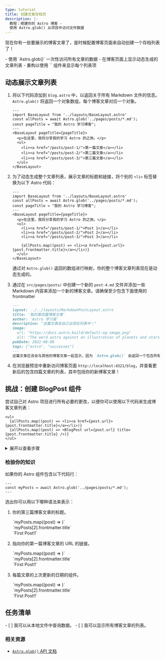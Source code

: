 ```yaml
---
type: tutorial
title: 创建文章存档页
description: |-
  教程：搭建你的 Astro 博客 -
  使用 Astro.glob() 从项目中访问文件数据
---
```


现在你有一些要展示的博客文章了，是时候配置博客页面来自动创建一个存档列表了！

<PreCheck>
  - 使用 `Astro.glob()` 一次性访问所有文章的数据
  - 在博客页面上显示动态生成的文章列表
  - 重构以使用 `<BlogPost />` 组件来显示每个列表项
</PreCheck>

## 动态展示文章列表

1. 将以下代码添加到 `blog.astro` 中，以返回关于所有 Markdown 文件的信息。`Astro.glob()` 将返回一个对象数组，每个博客文章对应一个对象。

    ```astro title="src/pages/blog.astro" ins={3}
    ---
    import BaseLayout from '../layouts/BaseLayout.astro'
    const allPosts = await Astro.glob('../pages/posts/*.md');
    const pageTitle = "我的 Astro 学习博客";
    ---
    <BaseLayout pageTitle={pageTitle}>
      <p>在这里，我将分享我的学习 Astro 的之旅。</p>
      <ul>
        <li><a href="/posts/post-1/">第一篇文章</a></li>
        <li><a href="/posts/post-2/">第二篇文章</a></li>
        <li><a href="/posts/post-3/">第三篇文章</a></li>
      </ul>
    </BaseLayout>
    ```

2. 为了动态生成整个文章列表，展示文章的标题和链接，将个别的 `<li>` 标签替换为以下 Astro 代码：

    ```astro title="src/pages/blog.astro" del={9,10,11} ins={13}
    ---
    import BaseLayout from '../layouts/BaseLayout.astro'
    const allPosts = await Astro.glob('../pages/posts/*.md');
    const pageTitle = "我的 Astro 学习博客";
    ---
    <BaseLayout pageTitle={pageTitle}>
      <p>在这里，我将分享我的学习 Astro 的之旅。</p>
      <ul>
        <li><a href="/posts/post-1/">Post 1</a></li>
        <li><a href="/posts/post-2/">Post 2</a></li>
        <li><a href="/posts/post-3/">Post 3</a></li>

        {allPosts.map((post) => <li><a href={post.url}>{post.frontmatter.title}</a></li>)}
      </ul>
    </BaseLayout>
    ```

    通过对 `Astro.glob()` 返回的数组进行映射，你的整个博客文章列表现在是动态生成的。

3. 通过在 `src/pages/posts/` 中创建一个新的 `post-4.md` 文件并添加一些 Markdown 内容来添加一个新的博客文章。请确保至少包含下面使用的 frontmatter

    ```markdown
    ---
    layout: ../../layouts/MarkdownPostLayout.astro
    title: '我的第四篇博客文章'
    author: 'Astro 学习者'
    description: "这篇文章会自己出现在列表中！"
    image: 
      url: "https://docs.astro.build/default-og-image.png"
      alt: "The word astro against an illustration of planets and stars."
    pubDate: 2022-08-08
    tags: ["astro", "successes"]
    ---
    这篇文章应该会与其他的博客文章一起显示，因为 `Astro.glob()` 会返回一个包含所有文章的列表，以创建这个文章列表。
    ```

4. 在浏览器预览中重新访问博客页面 `http://localhost:4321/blog`，并查看更新后的包含四篇文章的列表，其中包括你的新博客文章！

<Box icon="puzzle-piece">

## 挑战：创建 BlogPost 组件

尝试自己对 Astro 项目进行所有必要的更改，以便你可以使用以下代码来生成博客文章列表：

```astro title="src/pages/blog.astro" del={2} ins={3}
<ul>
  {allPosts.map((post) => <li><a href={post.url}>{post.frontmatter.title}</a></li>)}
  {allPosts.map((post) => <BlogPost url={post.url} title={post.frontmatter.title} />)}
</ul>
```

<details>
<summary>展开以查看步骤</summary>

1. 在 `src/components/` 中创建一个新的组件。

    <details>
    <summary>显示文件名</summary>
    ```
    BlogPost.astro
    ```
    </details>

2. 编写组件中的代码行，以便它能够接收 `title` 和 `url` 作为 `Astro.props`。

    <details>
    <summary>显示代码</summary>
    ```astro
    ---
    // src/components/BlogPost.astro
    const { title, url } = Astro.props;
    ---
    ```
    </details>

3. 添加用于创建博客文章列表中的每个项目的模板。

    <details>
    <summary>显示代码</summary>
    ```astro
    <!-- src/components/BlogPost.astro -->
    <li><a href={url}>{title}</a></li>
    ```
    </details>

4. 将新组件导入到博客页面中。

    <details>
    <summary>显示代码</summary>
    ```astro title="src/pages/blog.astro" ins={3}
    ---
    import BaseLayout from '../layouts/BaseLayout.astro';
    import BlogPost from '../components/BlogPost.astro';
    const allPosts = await Astro.glob('../pages/posts/*.md');
    const pageTitle = "我的 Astro 学习博客";
    ---
    ```
    </details>

5. 自己检查：查看已完成的组件代码。

    <details>
    <summary>显示代码</summary>
    ```astro title="src/components/BlogPost.astro"
    ---
    const { title, url } = Astro.props
    ---
    <li><a href={url}>{title}</a></li>
    ```
    ```astro title="src/pages/blog.astro" ins={3,10}
    ---
    import BaseLayout from '../layouts/BaseLayout.astro';
    import BlogPost from '../components/BlogPost.astro';
    const allPosts = await Astro.glob('../pages/posts/*.md');
    const pageTitle = "我的 Astro 学习博客"
    ---
    <BaseLayout pageTitle={pageTitle}>
      <p>在这里，我将分享我的学习 Astro 的之旅。</p>
      <ul>
        {allPosts.map((post) => <BlogPost url={post.url} title={post.frontmatter.title} />)}
      </ul>
    </BaseLayout>
    ```
    </details>
</details>
</Box>

<Box icon="question-mark">

### 检验你的知识

如果你的 Astro 组件包含以下代码行：

```astro
---
const myPosts = await Astro.glob('../pages/posts/*.md');
---
```

选出你可以用以下哪种语法来表示：

1. 你的第三篇博客文章的标题。 

    <MultipleChoice>
      <Option>
        `myPosts.map((post) => <LastUpdated date={post.frontmatter.pubDate} />)`
      </Option>
      <Option isCorrect>
        `myPosts[2].frontmatter.title`
      </Option>
      <Option>
        `<a href={myPosts[0].url}>First Post!!</a>`
      </Option>
    </MultipleChoice>

2. 指向你的第一篇博客文章的 URL 的链接。

    <MultipleChoice>
      <Option>
        `myPosts.map((post) => <LastUpdated date={post.frontmatter.pubDate} />)`
      </Option>
      <Option>
        `myPosts[2].frontmatter.title`
      </Option>
      <Option isCorrect>
        `<a href={myPosts[0].url}>First Post!!</a>`
      </Option>
    </MultipleChoice>

3. 每篇文章的上次更新的日期的组件。

    <MultipleChoice>
      <Option isCorrect>
        `myPosts.map((post) => <LastUpdated date={post.frontmatter.pubDate} />)`
      </Option>
      <Option>
        `myPosts[2].frontmatter.title`
      </Option>
      <Option>
        `<a href={myPosts[0].url}>First Post!!</a>`
      </Option>
    </MultipleChoice>

</Box>

## 任务清单

<Box icon="check-list">

<Checklist>
- [ ] 我可以从本地文件中查询数据。
- [ ] 我可以显示所有博客文章的列表。
</Checklist>
</Box>

### 相关资源

- [`Astro.glob()` API 文档](/zh-cn/reference/api-reference/#astroglob)
